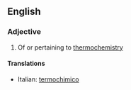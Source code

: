 ==English==

===Adjective===
{{en-adj|-}}

# Of or pertaining to [[thermochemistry]]

====Translations====
{{top}}
*Italian: [[termochimico]]
{{mid}}

{{bottom}}